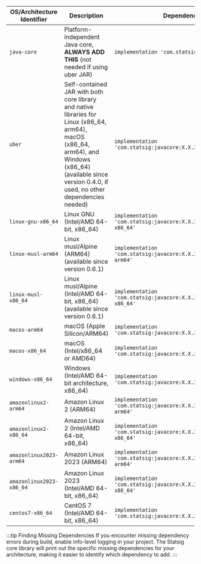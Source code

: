 | OS/Architecture Identifier | Description | Dependency |
| --- | --- | --- |
| `java-core` | Platform-independent Java core, **ALWAYS ADD THIS** (not needed if using uber JAR) | `implementation 'com.statsig:javacore:X.X.X'`  |
| `uber` | Self-contained JAR with both core library and native libraries for Linux (x86_64, arm64), macOS (x86_64, arm64), and Windows (x86_64) (available since version 0.4.0, if used, no other dependencies needed) | `implementation 'com.statsig:javacore:X.X.X:uber'` |
| `linux-gnu-x86_64` | Linux GNU (Intel/AMD 64-bit, x86_64) | `implementation 'com.statsig:javacore:X.X.X:linux-gnu-x86_64'` |
| `linux-musl-arm64` | Linux musl/Alpine (ARM64) (available since version 0.6.1) | `implementation 'com.statsig:javacore:X.X.X:linux-musl-arm64'` |
| `linux-musl-x86_64` | Linux musl/Alpine (Intel/AMD 64-bit, x86_64) (available since version 0.6.1) | `implementation 'com.statsig:javacore:X.X.X:linux-musl-x86_64'` |
| `macos-arm64` | macOS (Apple Silicon/ARM64) | `implementation 'com.statsig:javacore:X.X.X:macos-arm64'` |
| `macos-x86_64` | macOS (Intel/x86_64 or AMD64) | `implementation 'com.statsig:javacore:X.X.X:macos-x86_64'` |
| `windows-x86_64` | Windows (Intel/AMD 64-bit architecture, x86_64) | `implementation 'com.statsig:javacore:X.X.X:windows-x86_64'` |
| `amazonlinux2-arm64` | Amazon Linux 2 (ARM64) | `implementation 'com.statsig:javacore:X.X.X:amazonlinux2-arm64'` |
| `amazonlinux2-x86_64` | Amazon Linux 2 (Intel/AMD 64-bit, x86_64) | `implementation 'com.statsig:javacore:X.X.X:amazonlinux2-x86_64'` |
| `amazonlinux2023-arm64` | Amazon Linux 2023 (ARM64) | `implementation 'com.statsig:javacore:X.X.X:amazonlinux2023-arm64'` |
| `amazonlinux2023-x86_64` | Amazon Linux 2023 (Intel/AMD 64-bit, x86_64) | `implementation 'com.statsig:javacore:X.X.X:amazonlinux2023-x86_64'` |
| `centos7-x86_64` | CentOS 7 (Intel/AMD 64-bit, x86_64) | `implementation 'com.statsig:javacore:X.X.X:centos7-x86_64'` |

:::tip Finding Missing Dependencies
If you encounter missing dependency errors during build, enable info-level logging in your project. The Statsig core library will print out the specific missing dependencies for your architecture, making it easier to identify which dependency to add.
:::
